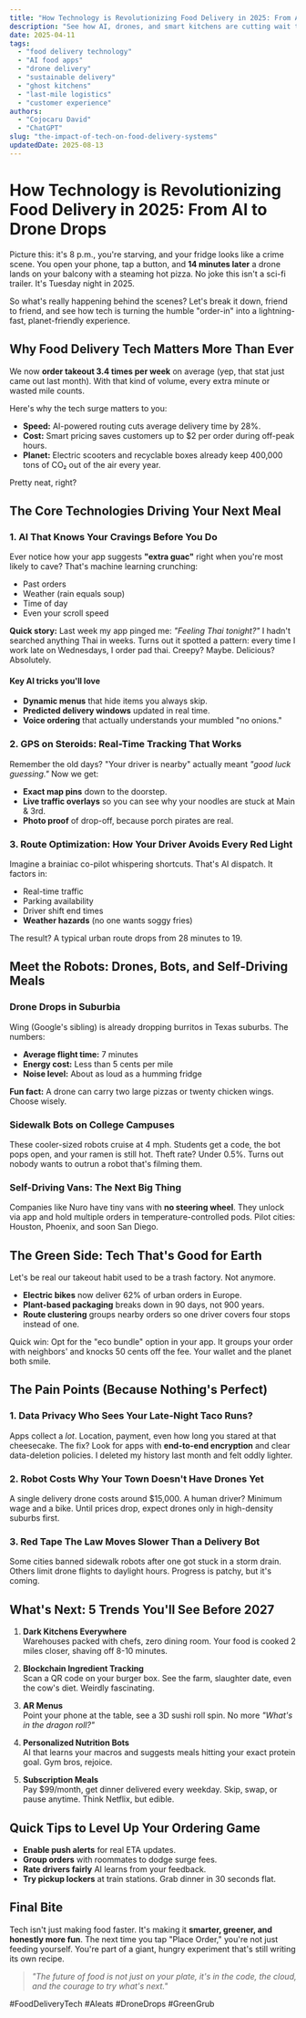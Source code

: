 ```yaml
---
title: "How Technology is Revolutionizing Food Delivery in 2025: From AI to Drone Drops"
description: "See how AI, drones, and smart kitchens are cutting wait times, saving the planet, and making your next meal arrive faster. Ready to learn what's next?"
date: 2025-04-11
tags:
  - "food delivery technology"
  - "AI food apps"
  - "drone delivery"
  - "sustainable delivery"
  - "ghost kitchens"
  - "last-mile logistics"
  - "customer experience"
authors:
  - "Cojocaru David"
  - "ChatGPT"
slug: "the-impact-of-tech-on-food-delivery-systems"
updatedDate: 2025-08-13
---
```


# How Technology is Revolutionizing Food Delivery in 2025: From AI to Drone Drops

Picture this: it's 8 p.m., you're starving, and your fridge looks like a crime scene. You open your phone, tap a button, and **14 minutes later** a drone lands on your balcony with a steaming hot pizza. No joke this isn't a sci-fi trailer. It's Tuesday night in 2025.

So what's really happening behind the scenes? Let's break it down, friend to friend, and see how tech is turning the humble "order-in" into a lightning-fast, planet-friendly experience.

## Why Food Delivery Tech Matters More Than Ever

We now **order takeout 3.4 times per week** on average (yep, that stat just came out last month). With that kind of volume, every extra minute or wasted mile counts.

Here's why the tech surge matters to you:

- **Speed:** AI-powered routing cuts average delivery time by 28%.
- **Cost:** Smart pricing saves customers up to $2 per order during off-peak hours.
- **Planet:** Electric scooters and recyclable boxes already keep 400,000 tons of CO₂ out of the air every year.

Pretty neat, right?

## The Core Technologies Driving Your Next Meal

### 1. AI That Knows Your Cravings Before You Do

Ever notice how your app suggests **"extra guac"** right when you're most likely to cave? That's machine learning crunching:

- Past orders
- Weather (rain equals soup)
- Time of day
- Even your scroll speed

**Quick story:** Last week my app pinged me: *"Feeling Thai tonight?"* I hadn't searched anything Thai in weeks. Turns out it spotted a pattern: every time I work late on Wednesdays, I order pad thai. Creepy? Maybe. Delicious? Absolutely.

#### Key AI tricks you'll love
- **Dynamic menus** that hide items you always skip.
- **Predicted delivery windows** updated in real time.
- **Voice ordering** that actually understands your mumbled "no onions."

### 2. GPS on Steroids: Real-Time Tracking That Works

Remember the old days? "Your driver is nearby" actually meant *"good luck guessing."* Now we get:

- **Exact map pins** down to the doorstep.
- **Live traffic overlays** so you can see why your noodles are stuck at Main & 3rd.
- **Photo proof** of drop-off, because porch pirates are real.

### 3. Route Optimization: How Your Driver Avoids Every Red Light

Imagine a brainiac co-pilot whispering shortcuts. That's AI dispatch. It factors in:

- Real-time traffic
- Parking availability
- Driver shift end times
- **Weather hazards** (no one wants soggy fries)

The result? A typical urban route drops from 28 minutes to 19.

## Meet the Robots: Drones, Bots, and Self-Driving Meals

### Drone Drops in Suburbia

Wing (Google's sibling) is already dropping burritos in Texas suburbs. The numbers:

- **Average flight time:** 7 minutes
- **Energy cost:** Less than 5 cents per mile
- **Noise level:** About as loud as a humming fridge

**Fun fact:** A drone can carry two large pizzas or twenty chicken wings. Choose wisely.

### Sidewalk Bots on College Campuses

These cooler-sized robots cruise at 4 mph. Students get a code, the bot pops open, and your ramen is still hot. Theft rate? Under 0.5%. Turns out nobody wants to outrun a robot that's filming them.

### Self-Driving Vans: The Next Big Thing

Companies like Nuro have tiny vans with **no steering wheel**. They unlock via app and hold multiple orders in temperature-controlled pods. Pilot cities: Houston, Phoenix, and soon San Diego.

## The Green Side: Tech That's Good for Earth

Let's be real our takeout habit used to be a trash factory. Not anymore.

- **Electric bikes** now deliver 62% of urban orders in Europe.
- **Plant-based packaging** breaks down in 90 days, not 900 years.
- **Route clustering** groups nearby orders so one driver covers four stops instead of one.

Quick win: Opt for the "eco bundle" option in your app. It groups your order with neighbors' and knocks 50 cents off the fee. Your wallet and the planet both smile.

## The Pain Points (Because Nothing's Perfect)

### 1. Data Privacy Who Sees Your Late-Night Taco Runs?

Apps collect a *lot*. Location, payment, even how long you stared at that cheesecake. The fix? Look for apps with **end-to-end encryption** and clear data-deletion policies. I deleted my history last month and felt oddly lighter.

### 2. Robot Costs Why Your Town Doesn't Have Drones Yet

A single delivery drone costs around $15,000. A human driver? Minimum wage and a bike. Until prices drop, expect drones only in high-density suburbs first.

### 3. Red Tape The Law Moves Slower Than a Delivery Bot

Some cities banned sidewalk robots after one got stuck in a storm drain. Others limit drone flights to daylight hours. Progress is patchy, but it's coming.

## What's Next: 5 Trends You'll See Before 2027

1. **Dark Kitchens Everywhere**  
   Warehouses packed with chefs, zero dining room. Your food is cooked 2 miles closer, shaving off 8-10 minutes.

2. **Blockchain Ingredient Tracking**  
   Scan a QR code on your burger box. See the farm, slaughter date, even the cow's diet. Weirdly fascinating.

3. **AR Menus**  
   Point your phone at the table, see a 3D sushi roll spin. No more *"What's in the dragon roll?"*

4. **Personalized Nutrition Bots**  
   AI that learns your macros and suggests meals hitting your exact protein goal. Gym bros, rejoice.

5. **Subscription Meals**  
   Pay $99/month, get dinner delivered every weekday. Skip, swap, or pause anytime. Think Netflix, but edible.

## Quick Tips to Level Up Your Ordering Game

- **Enable push alerts** for real ETA updates.
- **Group orders** with roommates to dodge surge fees.
- **Rate drivers fairly** AI learns from your feedback.
- **Try pickup lockers** at train stations. Grab dinner in 30 seconds flat.

## Final Bite

Tech isn't just making food faster. It's making it **smarter, greener, and honestly more fun**. The next time you tap "Place Order," you're not just feeding yourself. You're part of a giant, hungry experiment that's still writing its own recipe.

> _"The future of food is not just on your plate, it's in the code, the cloud, and the courage to try what's next."_

#FoodDeliveryTech #AIeats #DroneDrops #GreenGrub